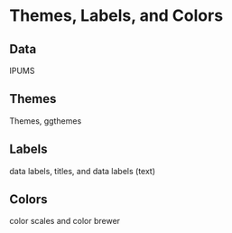# Themes, Labels, and Colors {#themes-labels-colors}

## Data

IPUMS

## Themes

Themes, ggthemes

## Labels

data labels, titles, and data labels (text)

## Colors

color scales and color brewer
